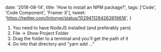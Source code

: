 
  date: '2018-08-14',
  title: 'How to install an NPM package?',
  tags: ['Code', 'Code Component', 'Framer X'],
  tweet: 'https://twitter.com/lintonye/status/1029411284263919616',
}


1. You need to have NodeJS installed (and preferably yarn)
2. File -> Show Project Folder
3. Drag the folder to a terminal and you'll get the path of it
4. Go into that directory and "yarn add ..."
